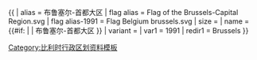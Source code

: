{{ {{{1<noinclude>|country showdata</noinclude>}}}
| alias = 布鲁塞尔-首都大区
| flag alias = Flag of the Brussels-Capital Region.svg
| flag alias-1991 = Flag Belgium brussels.svg
| size = {{{size|}}}
| name = {{#if: {{{name|}}} | {{{name|}}} | 布鲁塞尔-首都大区 }}
| variant = {{{variant|}}}
<noinclude>
| var1 = 1991
| redir1 = Brussels
</noinclude>
}}<noinclude>
[[Category:比利时行政区划资料模板‎]]
</noinclude>